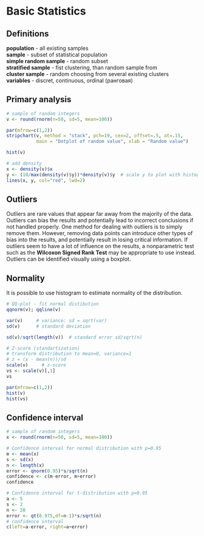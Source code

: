 # Basic Statistics

## Definitions
**population** - all existing samples  
**sample** - subset of statistical population  
**simple random sample** - random subset  
**stratified sample** - fist clustering, than random sample from  
**cluster sample** - random choosing from several existing clusters  
**variables** - discret, continuous, ordinal (ранговая)  

## Primary analysis
```r
# sample of random integers
v <- round(rnorm(n=50, sd=5, mean=100))

par(mfrow=c(1,2))
stripchart(v, method = "stack", pch=19, cex=2, offset=.5, at=.15,
           main = "Dotplot of random value", xlab = "Random value")

hist(v)

# add density
x <- density(v)$x
y <- (10/max(density(v)$y))*density(v)$y  # scale y to plot with histogram
lines(x, y, col="red", lwd=2)
```

## Outliers
Outliers are rare values that appear far away from the majority of the data. 
Outliers can bias the results and potentially lead to incorrect conclusions if not handled properly. 
One method for dealing with outliers is to simply remove them. 
However, removing data points can introduce other types of bias into the results, and potentially result in losing critical information. 
If outliers seem to have a lot of influence on the results, a nonparametric test such as the **Wilcoxon Signed Rank Test** may be appropriate to use instead. 
Outliers can be identified visually using a boxplot.  

## Normality
It is possible to use histogram to estimate normality of the distribution.  

```r
# QQ-plot - fit normal distibution
qqnorm(v); qqline(v)

var(v)     # variance: sd = sqrt(var)
sd(v)      # standard deviation

sd(v)/sqrt(length(v))  # standard error sd/sqrt(n)

# Z-score (standartization)
# transform distribution to mean=0, variance=1
# z = (x - mean(n))/sd
scale(v)     # z-score
vs <- scale(v)[,1]
vs

par(mfrow=c(1,2))
hist(v)
hist(vs)
```



## Confidence interval
```r
# sample of random integers
x <- round(rnorm(n=50, sd=5, mean=100))

# Confidence interval for normal distribution with p=0.95
m <- mean(x)
s <- sd(x)
n <- length(x)
error <- qnorm(0.95)*s/sqrt(n)
confidence <- c(m-error, m+error)
confidence

# Confidence interval for t-distribution with p=0.95
a <- 5
s <- 2
n <- 20
error <- qt(0.975,df=n-1)*s/sqrt(n)
# confidence interval
c(left=a-error, right=a+error)
```




